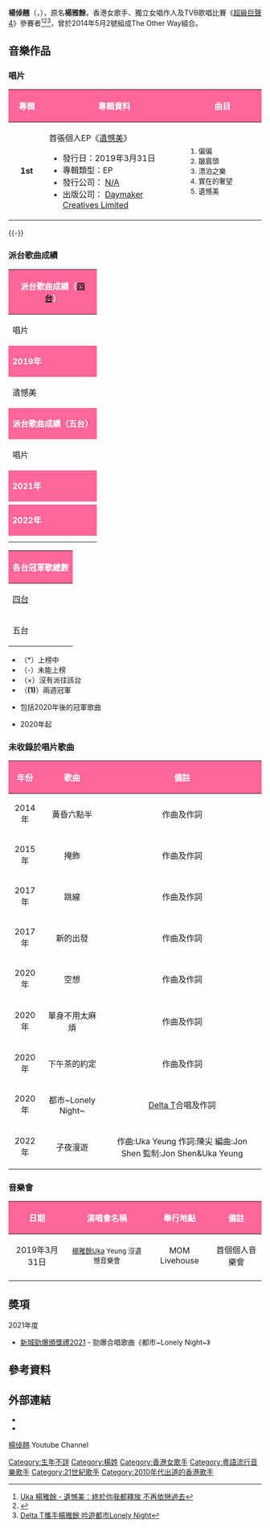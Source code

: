 {{藝人
| 類型 = 女歌手
| 姓名 = 楊倬翹
| 圖片 = Uka Yeung 20210626.jpg
| 圖片簡介 = 2021年6月26日於The FOREST
| 羅馬拼音 = 
| 英文名 = Uka Yeung
| 本名 = 楊雅餘
| 國籍 = {{CNHK}}
| 籍贯 = 
| 民族 = [[漢族|漢族]]
| 出生日期 = 
| 出生地點 = {{HKG-1959}}
| 逝世日期 = 
| 逝世地點 = 
| 職業 = 女歌手
| 語言 = 粵語、英語、國語
| 教育程度 = 香港知專設計學院數碼音樂及媒體科系
| 母校 = 
| 父母 = 
| 親屬 = 
| 配偶 = 
| 子女 = 
| 代表作 = 黃昏六點半
| 活躍年代 = 2019年至今
| 經紀公司 = [[天作創意有限公司|Daymaker Creatives]]（2019年－2021）<!--只為獨立歌手代理發行-->
| 網站 = 
| 獎項 = 
}}
'''楊倬翹'''（{{lang-en|Uka Yeung}}，{{bd||8月5日|catIdx=Y楊}}），原名'''楊雅餘'''，香港女歌手、獨立女唱作人及TVB歌唱比賽《[[超級巨聲4|超級巨聲4]]》參賽者<ref>[https://www.hk01.com/扭耳仔/406122/  Uka 楊雅餘 - 遺憾美：終於你我都釋放 不再依戀過去]</ref><ref>{{Cite web |url=http://www.earup.org.hk/ppl/%E6%A5%8A%E9%9B%85%E9%A4%98/ |title=存档副本 |access-date=2021-02-06 |archive-date=2020-01-29 |archive-url=https://web.archive.org/web/20200129193230/http://www.earup.org.hk/ppl/%E6%A5%8A%E9%9B%85%E9%A4%98/ |dead-url=no }}</ref><ref>[https://tw.news.yahoo.com/delta-t%E6%94%9C%E6%89%8B%E6%A5%8A%E9%9B%85%E9%A4%98-%E5%90%9F%E9%81%8A%E9%83%BD%E5%B8%82lonely-night-065612178.html   Delta T攜手楊雅餘 吟遊都市Lonely Night]</ref>，曾於2014年5月2號組成The Other Way組合。

==音樂作品==
===唱片===
{| class="wikitable"
!style="background:#FF6699; color:white" align="center" width="75px"| 專輯
!style="background:#FF6699; color:white" align="center" width="350px"| 專輯資料
!style="background:#FF6699; color:white" align="center" width="200px"| 曲目
|- bgcolor="#ffedf0"
|align="center"| '''1st'''
|align="left"| 首張個人EP《[[遺憾美|遺憾美]]》
* 發行日：2019年3月31日
* 專輯類型：EP
* 發行公司： [[N/A|N/A]]
* 出版公司： [[Daymaker_Creatives_Limited|Daymaker Creatives Limited]]
|align="left" style="font-size: 85%;"|
# 偏偏
# 皺眉頭
# 漂泊之樂
# 實在的奢望
# 遺憾美
|}
{{-}}

===派台歌曲成績===
{| class="wikitable" cellpadding="1"
|-
! style="background:#FF6699; color:white" colspan="8" | '''派台歌曲成績（[[香港四台冠軍歌曲及頒獎禮獲獎列表|四台]]）'''
|-
| width="160"| 唱片 || width="160"| 歌曲 || width="50"| [[903專業推介|903]] || width="50"| [[歷年中文歌曲龍虎榜冠軍歌曲|RTHK]] || width="50"| [[新城勁爆流行榜|997]] || width="50"| [[勁歌金榜|TVB]]||colspan=2 width="240"| 備註
|-
! style="background:#FF6699; color:white" colspan="8" | '''2019年'''
|-
| 遺憾美 || 遺憾美 || - || - || - || - || colspan=2|
|-
! style="background:#FF6699; color:white" colspan="8" | '''派台歌曲成績（五台）'''
|-
| width="160"| 唱片 || width="160"| 歌曲 || width="50"| [[903專業推介|903]] || width="50"| [[歷年中文歌曲龍虎榜冠軍歌曲|RTHK]] || width="50"| [[新城勁爆流行榜|997]] || width="50"| [[勁歌金榜|TVB]]||width="50"| [[Chill_Club_推介#Chill_Club_推介榜|ViuTV]] ||colspan=2 width="240"| 備註
|-
! style="background:#FF6699; color:white" colspan="8" | '''2021年'''
|-
|  || 都市~Lonely Night~ || 7 || 10 || 4 || - || - || 與[[Delta_T|Delta T]]合唱<br>另派'''Sunny Sydup Remix'''版本
|-
! style="background:#FF6699; color:white" colspan="8" | '''2022年'''
|-
|  || 子夜漫遊 || - || 11 || 17 || - || - ||
|-
|  || 十五·十六 || - || - || - || - || - || 與[[鄧百亨|鄧百亨]]合唱
|}
{| class="wikitable" cellpadding="1"
|-
! style="background:#FF6699; color:white" colspan="8" | '''各台冠軍歌總數'''
|-
| rowspan="2"|[[歷年香港四台冠軍歌曲列表|四台]]{{fn|a}} ||width="50"| [[903專業推介|903]] || width="50"| [[歷年中文歌曲龍虎榜冠軍歌曲|RTHK]] || width="50"| [[新城勁爆流行榜|997]] || width="50"| [[勁歌金榜|TVB]] || colspan=3 width="160"| 備註
|-
| '''0''' || '''0''' || '''0''' || '''0''' || colspan=2| '''四台冠軍歌總數：0'''
|-
| rowspan="2"|五台{{fn|b}} ||width="50"| [[903專業推介|903]] || width="50"| [[歷年中文歌曲龍虎榜冠軍歌曲|RTHK]] || width="50"| [[新城勁爆流行榜|997]] || width="50"| [[勁歌金榜|TVB]]|| width="50"| [[Chill_Club_推介#Chill_Club_推介榜|ViuTV]] || width="260"| 備註
|-
| '''0''' || '''0''' || '''0''' || '''0'''||'''0''' || '''四台冠軍歌總數：0'''
|}
*（*）上榜中
*（-）未能上榜
*（×）沒有派往該台
*（'''(1)'''）兩週冠軍
*{{fnb|a}}包括2020年後的冠軍歌曲
*{{fnb|b}}2020年起

===未收錄於唱片歌曲===
{| class="wikitable"
!style="background:#FF6699; color:white" align="center"|年份
!style="background:#FF6699; color:white" align="center"|歌曲
!style="background:#FF6699; color:white" align="center"|備註
|-
| 2014年 || 黃昏六點半 ||作曲及作詞
|-
| 2015年 || 掩飾 || 作曲及作詞
|-
| 2017年 || 跳線||作曲及作詞
|-
| 2017年 || 新的出發 ||作曲及作詞
|-
| 2020年 || 空想 ||作曲及作詞
|-
| 2020年 || 單身不用太麻煩 ||作曲及作詞
|-
| 2020年 || 下午茶的約定 ||作曲及作詞
|-
| 2020年 || 都市~Lonely Night~ || [[Delta_T|Delta T]]合唱及作詞
|-
| 2022年 || 子夜漫遊 ||作曲:Uka Yeung 
作詞:陳尖
編曲:Jon Shen 
監制:Jon Shen&Uka Yeung
|}

=== 音樂會 ===
{| class="wikitable"
!style="background:#FF6699; color:white" align="center"|日期
!style="background:#FF6699; color:white" align="center"|演唱會名稱
!style="background:#FF6699; color:white" align="center"|舉行地點
!style="background:#FF6699; color:white" align="center"|備註
|-
|2019年3月31日 || <small>[[楊雅餘|楊雅餘]]Uka Yeung 沒遺憾音樂會 || MOM Livehouse || 首個個人音樂會
|-
|}

==奬項==
;2021年度
*[[2021年度新城勁爆頒獎禮得獎名單|新城勁爆頒獎禮2021]] - 勁爆合唱歌曲《都市~Lonely Night~》

==參考資料==
{{reflist}}

==外部連結==
*{{Facebook|ukayeung}}
*{{instagram|ukayeung}}
[https://www.youtube.com/channel/UC3AwzSjyIj5caFGLDJilDAQ 楊倬翹]{{Wayback|url=https://www.youtube.com/channel/UC3AwzSjyIj5caFGLDJilDAQ |date=20160109150146 }} Youtube Channel
[[Category:生年不詳|Category:生年不詳]]
[[Category:楊姓|Category:楊姓]]
[[Category:香港女歌手|Category:香港女歌手]]
[[Category:粵語流行音樂歌手|Category:粵語流行音樂歌手]]
[[Category:21世紀歌手|Category:21世紀歌手]]
[[Category:2010年代出道的香港歌手|Category:2010年代出道的香港歌手]]